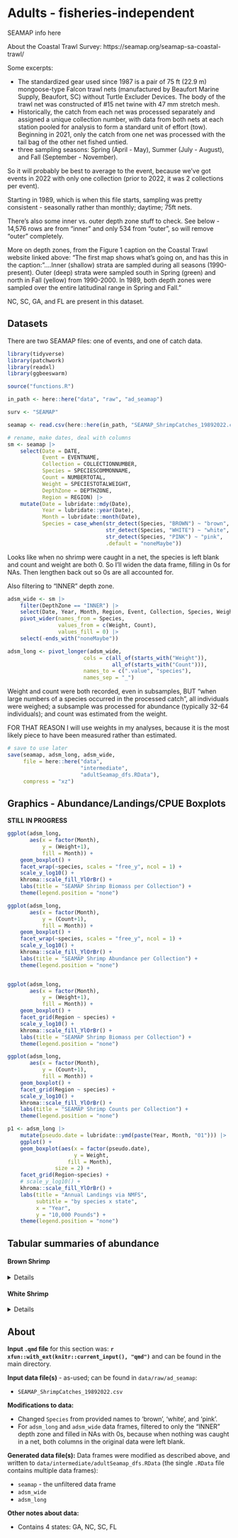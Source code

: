# Adults - fisheries-independent  

SEAMAP info here  

About the Coastal Trawl Survey: https://seamap.org/seamap-sa-coastal-trawl/  

Some excerpts:  

-  The standardized gear used since 1987 is a pair of 75 ft (22.9 m) mongoose-type Falcon trawl nets (manufactured by Beaufort Marine Supply, Beaufort, SC) without Turtle Excluder Devices. The body of the trawl net was constructed of #15 net twine with 47 mm stretch mesh.  
-  Historically, the catch from each net was processed separately and assigned a unique collection number, with data from both nets at each station pooled for analysis to form a standard unit of effort (tow). Beginning in 2021, only the catch from one net was processed with the tail bag of the other net fished untied.  
-  three sampling seasons: Spring (April - May), Summer (July - August), and Fall (September - November).

So it will probably be best to average to the event, because we've got events in 2022 with only one collection (prior to 2022, it was 2 collections per event).  

Starting in 1989, which is when this file starts, sampling was pretty consistent - seasonally rather than monthly; daytime; 75ft nets.  

There's also some inner vs. outer depth zone stuff to check. See below -  14,576 rows are from "inner" and only 534 from "outer", so will remove "outer" completely.    

More on depth zones, from the Figure 1 caption on the Coastal Trawl website linked above: "The first map shows what's going on, and has this in the caption: "....Inner (shallow) strata are sampled during all seasons (1990-present). Outer (deep) strata were sampled south in Spring (green) and north in Fall (yellow) from 1990-2000. In 1989, both depth zones were sampled over the entire latitudinal range in Spring and Fall."

NC, SC, GA, and FL are present in this dataset.  


## Datasets

There are two SEAMAP files: one of events, and one of catch data.  

```r
library(tidyverse)
library(patchwork)
library(readxl)
library(ggbeeswarm)

source("functions.R")

in_path <- here::here("data", "raw", "ad_seamap")

surv <- "SEAMAP"
```

```r
seamap <- read.csv(here::here(in_path, "SEAMAP_ShrimpCatches_19892022.csv"))
```

```r
# rename, make dates, deal with columns
sm <- seamap |> 
    select(Date = DATE,
           Event = EVENTNAME,
           Collection = COLLECTIONNUMBER,
           Species = SPECIESCOMMONNAME,
           Count = NUMBERTOTAL,
           Weight = SPECIESTOTALWEIGHT,
           DepthZone = DEPTHZONE,
           Region = REGION) |> 
    mutate(Date = lubridate::mdy(Date),
           Year = lubridate::year(Date),
           Month = lubridate::month(Date),
           Species = case_when(str_detect(Species, "BROWN") ~ "brown",
                               str_detect(Species, "WHITE") ~ "white",
                               str_detect(Species, "PINK") ~ "pink",
                               .default = "noneMaybe"))

```

Looks like when no shrimp were caught in a net, the species is left blank and count and weight are both 0. So I'll widen the data frame, filling in 0s for NAs. Then lengthen back out so 0s are all accounted for.  

Also filtering to "INNER" depth zone.  

```r
adsm_wide <- sm |> 
    filter(DepthZone == "INNER") |> 
    select(Date, Year, Month, Region, Event, Collection, Species, Weight, Count) |> 
    pivot_wider(names_from = Species,
                values_from = c(Weight, Count),
                values_fill = 0) |> 
    select(-ends_with("noneMaybe"))

adsm_long <- pivot_longer(adsm_wide,
                        cols = c(all_of(starts_with("Weight")),
                                 all_of(starts_with("Count"))),
                        names_to = c(".value", "species"),
                        names_sep = "_")

```

Weight and count were both recorded, even in subsamples, BUT "when large numbers of a species occurred in the processed catch", all individuals were weighed; a subsample was processed for abundance (typically 32-64 individuals); and count was estimated from the weight.  

FOR THAT REASON I will use weights in my analyses, because it is the most likely piece to have been measured rather than estimated.  



```r
# save to use later
save(seamap, adsm_long, adsm_wide,
     file = here::here("data",
                       "intermediate",
                       "adultSeamap_dfs.RData"),
     compress = "xz")
```


## Graphics - Abundance/Landings/CPUE Boxplots  

**STILL IN PROGRESS**  

```r
ggplot(adsm_long,
       aes(x = factor(Month),
           y = (Weight+1),
           fill = Month)) +
    geom_boxplot() +
    facet_wrap(~species, scales = "free_y", ncol = 1) +
    scale_y_log10() +
    khroma::scale_fill_YlOrBr() +
    labs(title = "SEAMAP Shrimp Biomass per Collection") +
    theme(legend.position = "none")

ggplot(adsm_long,
       aes(x = factor(Month),
           y = (Count+1),
           fill = Month)) +
    geom_boxplot() +
    facet_wrap(~species, scales = "free_y", ncol = 1) +
    scale_y_log10() +
    khroma::scale_fill_YlOrBr() +
    labs(title = "SEAMAP Shrimp Abundance per Collection") +
    theme(legend.position = "none")


ggplot(adsm_long,
       aes(x = factor(Month),
           y = (Weight+1),
           fill = Month)) +
    geom_boxplot() +
    facet_grid(Region ~ species) +
    scale_y_log10() +
    khroma::scale_fill_YlOrBr() +
    labs(title = "SEAMAP Shrimp Biomass per Collection") +
    theme(legend.position = "none")

ggplot(adsm_long,
       aes(x = factor(Month),
           y = (Count+1),
           fill = Month)) +
    geom_boxplot() +
    facet_grid(Region ~ species) +
    scale_y_log10() +
    khroma::scale_fill_YlOrBr() +
    labs(title = "SEAMAP Shrimp Counts per Collection") +
    theme(legend.position = "none")
```


```r
p1 <- adsm_long |> 
    mutate(pseudo.date = lubridate::ymd(paste(Year, Month, "01"))) |> 
    ggplot() + 
    geom_boxplot(aes(x = factor(pseudo.date),
                     y = Weight,
                   fill = Month),
               size = 2) +
    facet_grid(Region~species) +
    # scale_y_log10() +
    khroma::scale_fill_YlOrBr() +
    labs(title = "Annual Landings via NMFS",
         subtitle = "by species x state",
         x = "Year",
         y = "10,000 Pounds") +
    theme(legend.position = "none")


```



## Tabular summaries of abundance

#### Brown Shrimp  

<details>

::: {.content-visible when-format="html"}
<summary>Click to expand</summary>
:::

```r
#| label: tbl-brown
#| tbl-cap: "Brown shrimp SEAMAP summary"
adsm_long |> 
    filter(species == "brown") |> 
    skimr::skim_without_charts()
```

</details>

#### White Shrimp  

<details>

::: {.content-visible when-format="html"}
<summary>Click to expand</summary>
:::

```r
#| label: tbl-white
#| tbl-cap: "White shrimp SEAMAP summary"
adsm_long |> 
    filter(species == "white") |> 
    skimr::skim_without_charts()
```

</details>




## About

**Input `.qmd` file** for this section was: **`r xfun::with_ext(knitr::current_input(), "qmd")`** and can be found in the main directory.  

**Input data file(s)** - as-used; can be found in `data/raw/ad_seamap`: 

-   `SEAMAP_ShrimpCatches_19892022.csv`  

**Modifications to data:**

-   Changed `Species` from provided names to 'brown', 'white', and 'pink'.\
-   For `adsm_long` and `adsm_wide` data frames, filtered to only the "INNER" depth zone and filled in NAs with 0s, because when nothing was caught in a net, both columns in the original data were left blank.    

**Generated data file(s):**  Data frames were modified as described above, and written to `data/intermediate/adultSeamap_dfs.RData` (the single `.RData` file contains multiple data frames):

-   `seamap` - the unfiltered data frame
-   `adsm_wide`
-   `adsm_long`


**Other notes about data:**

-   Contains 4 states: GA, NC, SC, FL  
